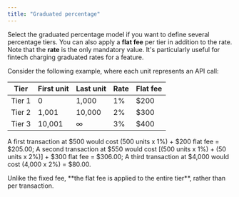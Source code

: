 ```yaml
---
title: "Graduated percentage"
---
```


Select the graduated percentage model if you want to define several percentage tiers. You can also
apply a **flat fee** per tier in addition to the rate.
Note that the **rate** is the only mandatory value. It's particularly useful for fintech charging graduated rates for a feature.

Consider the following example, where each unit represents an API call:

| Tier   | First unit | Last unit | Rate       | Flat fee |
| ------ | ---------- | --------- | ---------- | -------- |
| Tier 1 | 0          | 1,000     | 1%         | \$200    |
| Tier 2 | 1,001      | 10,000    | 2%         | \$300    |
| Tier 3 | 10,001     | ∞         | 3%         | \$400    |

A first transaction at \$500 would cost (500 units x 1%) + \$200 flat fee = \$205.00;
A second transaction at \$550 would cost [(500 units x 1%)  + (50 units x 2%)] + \$300 flat fee = \$306.00;
A third transaction at \$4,000 would cost (4,000 x 2%) = \$80.00.

<Tip>
Unlike the fixed fee, **the flat fee is applied to the entire tier**, rather than per transaction.
</Tip>